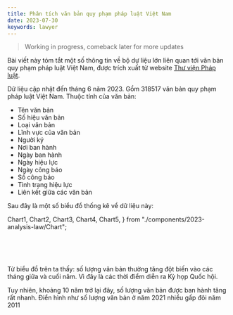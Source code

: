 ```yaml
---
title: Phân tích văn bản quy phạm pháp luật Việt Nam
date: 2023-07-30
keywords: lawyer
---
```


> Working in progress, comeback later for more updates

Bài viết này tóm tắt một số thông tin về bộ dự liệu lớn liên quan tới văn bản quy phạm pháp luật Việt Nam, được trích xuất từ website [Thư viện Pháp luật](https://thuvienphapluat.vn/).

Dữ liệu cập nhật đến tháng 6 năm 2023. Gồm 318517 văn bản quy phạm pháp luật Việt Nam. Thuộc tính của văn bản:

- Tên văn bản
- Số hiệu văn bản
- Loại văn bản
- Lĩnh vực của văn bản
- Người ký
- Nơi ban hành
- Ngày ban hành
- Ngày hiệu lực
- Ngày công báo
- Số công báo
- Tình trạng hiệu lực
- Liên kết giữa các văn bản

Sau đây là một số biểu đồ thống kê về dữ liệu này:

  Chart1,
  Chart2,
  Chart3,
  Chart4,
  Chart5,
} from "./components/2023-analysis-law/Chart";

<Chart5 />
<br />
<Chart1 />
<br />
<Chart2 />
<br />
<Chart3 />

Từ biểu đồ trên ta thấy: số lượng văn bản thường tăng đột biến vào các tháng giữa và cuối
năm. Vì đây là các thời điểm diễn ra Kỳ họp Quốc hội.

<Chart4 />

Tuy nhiên, khoảng 10 năm trở lại đây, số lượng văn bản được ban hành tăng rất nhanh. Điển hình như số lượng văn bản ở năm 2021 nhiều gấp đôi năm 2011
